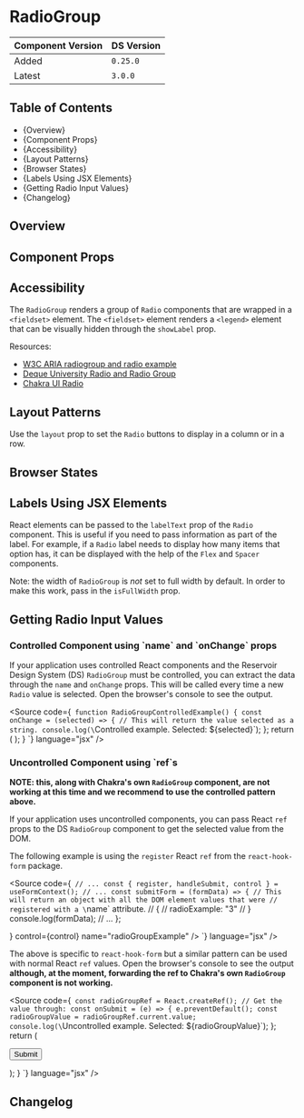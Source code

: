 

<Meta of={RadioGroupStories} />

# RadioGroup

| Component Version | DS Version |
| ----------------- | ---------- |
| Added             | `0.25.0`   |
| Latest            | `3.0.0`    |

## Table of Contents

- {<Link href="#overview" target="_self">Overview</Link>}
- {<Link href="#component-props" target="_self">Component Props</Link>}
- {<Link href="#accessibility" target="_self">Accessibility</Link>}
- {<Link href="#layout-patterns" target="_self">Layout Patterns</Link>}
- {<Link href="#browser-states" target="_self">Browser States</Link>}
- {<Link href="#labels-using-jsx-elements" target="_self">Labels Using JSX Elements</Link>}
- {<Link href="#getting-radio-input-values" target="_self">Getting Radio Input Values</Link>}
- {<Link href="#changelog" target="_self">Changelog</Link>}

## Overview

<Description of={RadioGroupStories} />

## Component Props

<Canvas of={RadioGroupStories.Controls} />

<ArgTypes of={RadioGroupStories.Controls} />

## Accessibility

The `RadioGroup` renders a group of `Radio` components that are wrapped in a
`<fieldset>` element. The `<fieldset>` element renders a `<legend>` element that
can be visually hidden through the `showLabel` prop.

Resources:

- [W3C ARIA radiogroup and radio example](https://www.w3.org/TR/2016/WD-wai-aria-practices-1.1-20160317/examples/radio/radio.html)
- [Deque University Radio and Radio Group](https://dequeuniversity.com/library/aria/radio-and-radio-group)
- [Chakra UI Radio](https://chakra-ui.com/docs/components/form/radio)

## Layout Patterns

Use the `layout` prop to set the `Radio` buttons to display in a column or in
a row.

<Canvas of={RadioGroupStories.LayoutPatterns} />

## Browser States

<Canvas of={RadioGroupStories.BrowserStates} />

## Labels Using JSX Elements

React elements can be passed to the `labelText` prop of the `Radio` component.
This is useful if you need to pass information as part of the label. For example,
if a `Radio` label needs to display how many items that option has, it can be
displayed with the help of the `Flex` and `Spacer` components.

Note: the width of `RadioGroup` is _not_ set to full width by default. In
order to make this work, pass in the `isFullWidth` prop.

<Canvas of={RadioGroupStories.JSXElement} />

## Getting Radio Input Values

### Controlled Component using \`name\` and \`onChange\` props

If your application uses controlled React components and the Reservoir Design
System (DS) `RadioGroup` must be controlled, you can extract the data through the
`name` and `onChange` props. This will be called every time a new `Radio` value
is selected. Open the browser's console to see the output.

<Source
  code={`
function RadioGroupControlledExample() {
  const onChange = (selected) => {
    // This will return the value selected as a string.
    console.log(\`Controlled example. Selected: \${selected}\`);
  };
  return (
    <RadioGroup
      defaultValue="3"
      id="controlled-example"
      labelText="Controlled RadioGroup"
      name="radioGroupExample"
      onChange={onChange}
    >
      <Radio id="2" labelText="Radio 2" value="2" />
      <Radio id="3" labelText="Radio 3" value="3" />
      <Radio id="4" labelText="Radio 4" value="4" />
    </RadioGroup>
  );
}
`}
  language="jsx"
/>

<Canvas of={RadioGroupStories.ControlledExample} />

### Uncontrolled Component using \`ref\`s

**NOTE: this, along with Chakra's own `RadioGroup` component, are not working
at this time and we recommend to use the controlled pattern above.**

If your application uses uncontrolled components, you can pass React `ref` props
to the DS `RadioGroup` component to get the selected value from the DOM.

The following example is using the `register` React `ref` from the
`react-hook-form` package.

<Source
  code={`
// ...
const { register, handleSubmit, control } = useFormContext();
// ...
const submitForm = (formData) => {
  // This will return an object with all the DOM element values that were
  // registered with a \`name\` attribute.
  // {
  //   radioExample: "3"
  // }
  console.log(formData);
  // ...
};
<form
  id="example-form"
  onSubmit={handleSubmit(submitForm)}
  method="post"
  action="/some/api/endpoint"
>
  <Controller
    as={
      <RadioGroup
        defaultValue="3"
        id="uncontrolled-example"
        labelText="RadioGroup Uncontrolled"
        name="radioGroupExample"
        ref={register()}
      >
        <Radio id="2" labelText="Radio 2" value="2" />
        <Radio id="3" labelText="Radio 3" value="3" />
        <Radio id="4" labelText="Radio 4" value="4" />
      </RadioGroup>
    }
    control={control}
    name="radioGroupExample"
  />
</form>
`}
  language="jsx"
/>

The above is specific to `react-hook-form` but a similar pattern can be used
with normal React `ref` values. Open the browser's console to see the output
**although, at the moment, forwarding the ref to Chakra's own `RadioGroup`
component is not working.**

<Source
  code={`
  const radioGroupRef = React.createRef();
  // Get the value through:
  const onSubmit = (e) => {
    e.preventDefault();
    const radioGroupValue = radioGroupRef.current.value;
    console.log(\`Uncontrolled example. Selected: \${radioGroupValue}\`);
  };
  return (
    <Form id="form" onSubmit={onSubmit}>
      <SimpleGrid columns="1">
        <RadioGroup
          defaultValue="3"
          id="uncontrolled-example"
          labelText="Uncontrolled RadioGroup"
          name="radioGroupExample"
          ref={radioGroupRef}
        >
          <Radio id="2" labelText="Radio 2" value="2" />
          <Radio id="3" labelText="Radio 3" value="3" />
          <Radio id="4" labelText="Radio 4" value="4" />
        </RadioGroup>
        <ButtonGroup>
          <Button id="submit" type="submit">
            Submit
          </Button>
        </ButtonGroup>
      </SimpleGrid>
    </Form>
  );
}
`}
  language="jsx"
/>

<Canvas of={RadioGroupStories.UncontrolledExample} />

## Changelog

<ComponentChangelogTable changelogData={changelogData} />
